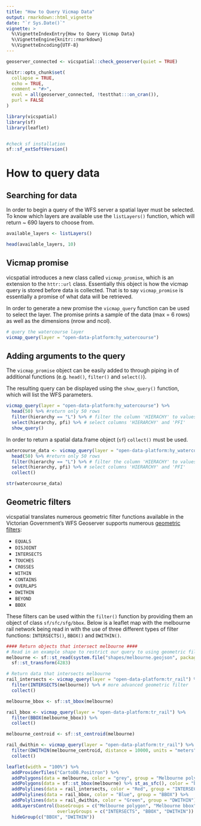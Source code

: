 ```yaml
---
title: "How to Query Vicmap Data"
output: rmarkdown::html_vignette
date: "`r Sys.Date()`"
vignette: >
  %\VignetteIndexEntry{How to Query Vicmap Data}
  %\VignetteEngine{knitr::rmarkdown}
  %\VignetteEncoding{UTF-8}
---
```


<!--
Copyright 2020 Province of Justin Cally

Licensed under the Apache License, Version 2.0 (the "License");
you may not use this file except in compliance with the License.
You may obtain a copy of the License at

http://www.apache.org/licenses/LICENSE-2.0

Unless required by applicable law or agreed to in writing, software distributed under the License is distributed on an "AS IS" BASIS,
WITHOUT WARRANTIES OR CONDITIONS OF ANY KIND, either express or implied.
See the License for the specific language governing permissions and limitations under the License.
-->

```r
geoserver_connected <- vicspatial::check_geoserver(quiet = TRUE)

knitr::opts_chunk$set(
  collapse = TRUE,
  echo = TRUE,
  comment = "#>", 
  eval = all(geoserver_connected, !testthat:::on_cran()),
  purl = FALSE
)
```

```r
library(vicspatial)
library(sf)
library(leaflet)


#check sf installation
sf::sf_extSoftVersion()
```

# How to query data

## Searching for data  

In order to begin a query of the WFS server a spatial layer must be selected. To know which layers are available use the `listLayers()` function, which will return ~ 690 layers to choose from. 

```r
available_layers <- listLayers()

head(available_layers, 10)
```


## Vicmap promise

vicspatial introduces a new class called `vicmap_promise`, which is an extension to the `httr::url` class. Essentially this object is how the vicmap query is stored before data is collected. That is to say `vicmap_promise` is essentially a promise of what data will be retrieved. 

In order to generate a new promise the `vicmap_query` function can be used to select the layer. The promise prints a sample of the data (max = 6 rows) as well as the dimensions (nrow and ncol).  

```r
# query the watercourse layer
vicmap_query(layer = "open-data-platform:hy_watercourse")
```

## Adding arguments to the query  

The `vicmap_promise` object can be easily added to through piping in of additional functions (e.g. `head()`, `filter()` and `select()`). 

The resulting query can be displayed using the `show_query()` function, which will list the WFS parameters. 

```r
vicmap_query(layer = "open-data-platform:hy_watercourse") %>%
  head(50) %>% #return only 50 rows
  filter(hierarchy == "L") %>% # filter the column 'HIERACHY' to values of 'L'
  select(hierarchy, pfi) %>% # select columns 'HIERARCHY' and 'PFI'
  show_query()
```

In order to return a spatial data.frame object (`sf`) `collect()` must be used.

```r
watercourse_data <- vicmap_query(layer = "open-data-platform:hy_watercourse") %>%
  head(50) %>% #return only 50 rows
  filter(hierarchy == "L") %>% # filter the column 'HIERACHY' to values of 'L'
  select(hierarchy, pfi) %>% # select columns 'HIERARCHY' and 'PFI'
  collect()

str(watercourse_data)
```


## Geometric filters

vicspatial translates numerous geometric filter functions available in the Victorian Government's WFS Geoserver supports numerous [geometric filters](https://docs.geoserver.org/stable/en/user/tutorials/cql/cql_tutorial.html#geometric-filters):  

+ `EQUALS`   
+ `DISJOINT`   
+ `INTERSECTS`   
+ `TOUCHES`   
+ `CROSSES`   
+ `WITHIN`   
+ `CONTAINS` 
+ `OVERLAPS`   
+ `DWITHIN`   
+ `BEYOND`  
+ `BBOX`  

These filters can be used within the `filter()` function by providing them an object of class `sf/sfc/sfg/bbox`. Below is a leaflet map with the melbourne rail network being read in with the use of three different types of filter functions: `INTERSECTS()`, `BBOX()` and `DWITHIN()`.

```r
#### Return objects that intersect melbourne ####
# Read in an example shape to restrict our query to using geometric filtering
melbourne <- sf::st_read(system.file("shapes/melbourne.geojson", package="vicspatial"), quiet = F) %>% 
  sf::st_transform(4283)

# Return data that intersects melbourne
rail_intersects <- vicmap_query(layer = "open-data-platform:tr_rail") %>% # layer to query
  filter(INTERSECTS(melbourne)) %>% # more advanced geometric filter
  collect()

melbourne_bbox <- sf::st_bbox(melbourne)

rail_bbox <- vicmap_query(layer = "open-data-platform:tr_rail") %>%
  filter(BBOX(melbourne_bbox)) %>%
  collect()

melbourne_centroid <- sf::st_centroid(melbourne)

rail_dwithin <- vicmap_query(layer = "open-data-platform:tr_rail") %>%
  filter(DWITHIN(melbourne_centroid, distance = 10000, units = "meters")) %>%
  collect()

leaflet(width = "100%") %>%
  addProviderTiles("CartoDB.Positron") %>%
  addPolygons(data = melbourne, color = "grey", group = "Melbourne polygon") %>%
  addPolygons(data = sf::st_bbox(melbourne) %>% st_as_sfc(), color = "black", group = "Melbourne bbox") %>%
  addPolylines(data = rail_intersects, color = "Red", group = "INTERSECTS") %>% 
  addPolylines(data = rail_bbox, color = "Blue", group = "BBOX") %>%
  addPolylines(data = rail_dwithin, color = "Green", group = "DWITHIN") %>%
  addLayersControl(baseGroups = c("Melbourne polygon", "Melbourne bbox"), 
                   overlayGroups = c("INTERSECTS", "BBOX", "DWITHIN")) %>%
  hideGroup(c("BBOX", "DWITHIN"))
```


